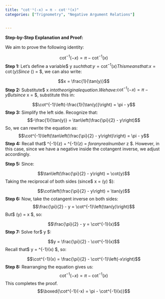 ```yaml
---
title: "cot⁻¹(-x) = π - cot⁻¹(x)"
categories: ["Trignometry", "Negative Argument Relations"]


---
```




**Step-by-Step Explanation and Proof:**

We aim to prove the following identity:

$$\cot^{-1}(-x) = \pi - \cot^{-1}(x)$$**Step 1:** Let’s define a variable$ y $such that:$$y = \cot^{-1}(x)$$This means that:$$x = \cot(y)$$Since$ \cot(\theta) = \frac{1}{\tan(\theta)} $, we can also write:

$$x = \frac{1}{\tan(y)}$$**Step 2:** Substitute$ x $into the original equation. We have:$$\cot^{-1}(-x) = \pi - y$$But since$ x = \frac{1}{\tan(y)} $, substitute this in:

$$\cot^{-1}\left(-\frac{1}{\tan(y)}\right) = \pi - y$$**Step 3:** Simplify the left side. Recognize that:$$-\frac{1}{\tan(y)} = \tan\left(\frac{\pi}{2} - y\right)$$So, we can rewrite the equation as:$$\cot^{-1}\left(\tan\left(\frac{\pi}{2} - y\right)\right) = \pi - y$$**Step 4:** Recall that$ \cot^{-1}(z) + \tan^{-1}(z) = \frac{\pi}{2} $for any real number$ z $. However, in this case, since we have a negative inside the cotangent inverse, we adjust accordingly.

**Step 5:** Since:

$$\tan\left(\frac{\pi}{2} - y\right) = \cot(y)$$Taking the reciprocal of both sides (since$ x = \cot(y) $):

$$\cot\left(\frac{\pi}{2} - y\right) = \tan(y)$$**Step 6:** Now, take the cotangent inverse on both sides:$$\frac{\pi}{2} - y = \cot^{-1}\left(\tan(y)\right)$$But$ \tan(y) = x $, so:

$$\frac{\pi}{2} - y = \cot^{-1}(x)$$**Step 7:** Solve for$ y $:

$$y = \frac{\pi}{2} - \cot^{-1}(x)$$Recall that$ y = \cot^{-1}(x) $, so:

$$\cot^{-1}(x) = \frac{\pi}{2} - \cot^{-1}\left(-x\right)$$**Step 8:** Rearranging the equation gives us:$$\cot^{-1}(-x) = \pi - \cot^{-1}(x)$$This completes the proof.$$\boxed{\cot^{-1}(-x) = \pi - \cot^{-1}(x)}$$
